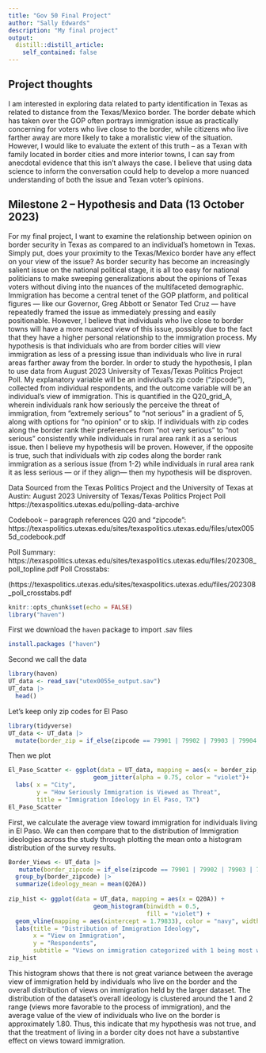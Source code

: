 ```yaml
---
title: "Gov 50 Final Project"
author: "Sally Edwards"
description: "My final project"
output:
  distill::distill_article:
    self_contained: false
---
```




## Project thoughts

I am interested in exploring data related to party identification in Texas as related to distance from the Texas/Mexico border.  The border debate which has taken over the GOP often portrays immigration issue as practically concerning for voters who live close to the border, while citizens who live farther away are more likely to take a moralistic view of the situation.  However, I would like to evaluate the extent of this truth -- as a Texan with family located in border cities and more interior towns, I can say from anecdotal evidence that this isn't always the case. I believe that using data science to inform the conversation could help to develop a more nuanced understanding of both the issue and Texan voter's opinions. 

## Milestone 2 -- Hypothesis and Data (13 October 2023)

For my final project, I want to examine the relationship between opinion on border security in Texas as compared to an individual’s hometown in Texas.  Simply put, does your proximity to the Texas/Mexico border have any effect on your view of the issue? As border security has become an increasingly salient issue on the national political stage, it is all too easy for national politicians to make sweeping generalizations about the opinions of Texas voters without diving into the nuances of the multifaceted demographic.  Immigration has become a central tenet of the GOP platform, and political figures — like our Governor, Greg Abbott or Senator Ted Cruz — have repeatedly framed the issue as immediately pressing and easily positionable.  However, I believe that individuals who live close to border towns will have a more nuanced view of this issue, possibly due to the fact that they have a higher personal relationship to the immigration process. My hypothesis is that individuals who are from border cities will view immigration as less of a pressing issue than individuals who live in rural areas farther away from the border.  In order to study the hypothesis, I plan to use data from August 2023 University of Texas/Texas Politics Project Poll.  My explanatory variable will be an individual’s zip code (“zipcode”), collected from individual respondents, and the outcome variable will be an individual’s view of immigration.  This is quantified in the Q20_grid_A, wherein individuals rank how seriously the perceive the threat of immigration, from “extremely serious” to “not serious” in a gradient of 5, along with options for “no opinion” or to skip.  If individuals with zip codes along the border rank their preferences from “not very serious” to “not serious” consistently while individuals in rural area rank it as a serious issue. then I believe my hypothesis will be proven.  However, if the opposite is true, such that individuals with zip codes along the border rank immigration as a serious issue (from 1-2) while individuals in rural area rank it as less serious — or if they align— then my hypothesis will be disproven.

Data Sourced from the Texas Politics Project and the University of Texas at Austin: August 2023 University of Texas/Texas Politics Project Poll https://texaspolitics.utexas.edu/polling-data-archive

Codebook -- paragraph references Q20 and “zipcode":
https://texaspolitics.utexas.edu/sites/texaspolitics.utexas.edu/files/utex0055d_codebook.pdf

Poll Summary: 
https://texaspolitics.utexas.edu/sites/texaspolitics.utexas.edu/files/202308_poll_topline.pdf
Poll Crosstabs:

(https://texaspolitics.utexas.edu/sites/texaspolitics.utexas.edu/files/202308_poll_crosstabs.pdf



```r
knitr::opts_chunk$set(echo = FALSE)
library("haven")
```

First we download the `haven` package to import .sav files 

```r
install.packages ("haven")
```

Second we call the data

```r
library(haven)
UT_data <- read_sav("utex0055e_output.sav")
UT_data |>
  head()
```

Let's keep only zip codes for El Paso

```r
library(tidyverse)
UT_data <- UT_data |>
  mutate(border_zip = if_else(zipcode == 79901 | 79902 | 79903 | 79904 | 79905 | 79906 | 79907 | 79908 | 79910 | 79911 | 79912 | 79913 | 79914 | 79915 | 79916 | 79917 | 79918 | 79920 | 79922 | 79923 | 79924 | 79925 | 79926 | 79927 | 79929 | 79930 | 79931 | 79932 | 79934 | 79935 | 79936 | 79937 | 79938 | 79940 | 79941 | 79942 | 79943 | 79944 | 79945| 79946 | 79947 | 79948 | 79949 | 79950 | 79951 | 79952 | 79953 | 79954 | 79955 | 79958 | 79960 | 79961 | 79966 | 79968 | 79973 | 79974 | 79975 | 79976 | 79977 | 79978 | 79980 | 79982 | 79983 | 79984 | 79985 | 79986 | 79987 | 79988 | 79989 | 79990 | 79991 | 79992 | 79993 | 79994 | 79995 | 79996 | 79997 | 79998 | 79999, "El Paso", "Other"))

```

Then we plot

```r
El_Paso_Scatter <- ggplot(data = UT_data, mapping = aes(x = border_zip, y = Q20A)) +
                        geom_jitter(alpha = 0.75, color = "violet")+
  labs( x = "City",
        y = "How Seriously Immigration is Viewed as Threat",
        title = "Immigration Ideology in El Paso, TX")
El_Paso_Scatter
```

First, we calculate the average view toward immigration for individuals living in El Paso. We can then compare that to the distribution of Immigration ideologies across the study through plotting the mean onto a histogram distribution of the survey results. 


```r
Border_Views <- UT_data |>
   mutate(border_zipcode = if_else(zipcode == 79901 | 79902 | 79903 | 79904 | 79905 | 79906 | 79907 | 79908 | 79910 | 79911 | 79912 | 79913 | 79914 | 79915 | 79916 | 79917 | 79918 | 79920 | 79922 | 79923 | 79924 | 79925 | 79926 | 79927 | 79929 | 79930 | 79931 | 79932 | 79934 | 79935 | 79936 | 79937 | 79938 | 79940 | 79941 | 79942 | 79943 | 79944 | 79945| 79946 | 79947 | 79948 | 79949 | 79950 | 79951 | 79952 | 79953 | 79954 | 79955 | 79958 | 79960 | 79961 | 79966 | 79968 | 79973 | 79974 | 79975 | 79976 | 79977 | 79978 | 79980 | 79982 | 79983 | 79984 | 79985 | 79986 | 79987 | 79988 | 79989 | 79990 | 79991 | 79992 | 79993 | 79994 | 79995 | 79996 | 79997 | 79998 | 79999, "El Paso", "Other")) |>
  group_by(border_zipcode) |>
  summarize(ideology_mean = mean(Q20A)) 
  
zip_hist <- ggplot(data = UT_data, mapping = aes(x = Q20A)) +
                        geom_histogram(binwidth = 0.5,
                                       fill = "violet") + 
  geom_vline(mapping = aes(xintercept = 1.79833), color = "navy", width = .25) +
  labs(title = "Distribution of Immigration Ideology",
       x = "View on Immigration", 
       y = "Respondents", 
       subtitle = "Views on immigration categorized with 1 being most welcoming and 4 being most restrictive.")
zip_hist
```
This histogram shows that there is not great variance between the average view of immigration held by individuals who live on the border and the overall distribution of views on immigration held by the larger dataset.  The distribution of the dataset's overall ideology is clustered around the 1 and 2 range (views more favorable to the process of immigration), and the average value of the view of individuals who live on the border is approximately 1.80.  Thus, this indicate that my hypothesis was not true, and that the treatment of living in a border city does not have a substantive effect on views toward immigration.  
